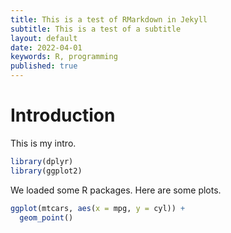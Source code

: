 ```yaml
---
title: This is a test of RMarkdown in Jekyll
subtitle: This is a test of a subtitle
layout: default
date: 2022-04-01
keywords: R, programming
published: true
---
```


# Introduction

This is my intro.

```r

library(dplyr)
library(ggplot2)

```

We loaded some R packages. Here are some plots.

```r

ggplot(mtcars, aes(x = mpg, y = cyl)) +
  geom_point()

```
